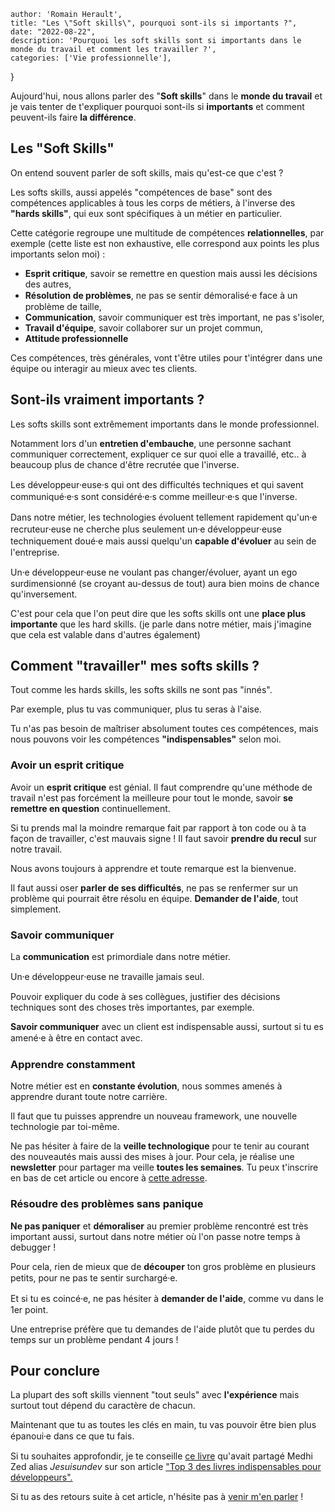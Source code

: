 
    author: 'Romain Herault',
    title: "Les \"Soft skills\", pourquoi sont-ils si importants ?",
    date: "2022-08-22",
    description: 'Pourquoi les soft skills sont si importants dans le monde du travail et comment les travailler ?',
    categories: ['Vie professionnelle'],
}


Aujourd'hui, nous allons parler des "**Soft skills**" dans le **monde du travail** et je vais tenter de t'expliquer pourquoi sont-ils si **importants** et comment peuvent-ils faire **la différence**.

## Les "Soft Skills"

On entend souvent parler de soft skills, mais qu'est-ce que c'est ?

Les softs skills, aussi appelés "compétences de base" sont des compétences applicables à tous les corps de métiers, à l'inverse des **"hards skills"**, qui eux sont spécifiques à un métier en particulier.

Cette catégorie regroupe une multitude de compétences **relationnelles**, par exemple (cette liste est non exhaustive, elle correspond aux points les plus importants selon moi) :

- **Esprit critique**, savoir se remettre en question mais aussi les décisions des autres,
- **Résolution de problèmes**, ne pas se sentir démoralisé⸱e face à un problème de taille,
- **Communication**, savoir communiquer est très important, ne pas s'isoler,
- **Travail d'équipe**, savoir collaborer sur un projet commun,
- **Attitude professionnelle**

Ces compétences, très générales, vont t'être utiles pour t'intégrer dans une équipe ou interagir au mieux avec tes clients.

## Sont-ils vraiment importants ?

Les softs skills sont extrêmement importants dans le monde professionnel.

Notamment lors d'un **entretien d'embauche**, une personne sachant communiquer correctement, expliquer ce sur quoi elle a travaillé, etc.. à beaucoup plus de chance d'être recrutée que l'inverse.

Les développeur⸱euse⸱s qui ont des difficultés techniques et qui savent communiqué⸱e⸱s sont considéré⸱e⸱s comme meilleur⸱e⸱s que l'inverse.

Dans notre métier, les technologies évoluent tellement rapidement qu'un⸱e recruteur⸱euse ne cherche plus seulement un⸱e développeur⸱euse techniquement doué⸱e mais aussi quelqu'un **capable d'évoluer** au sein de l'entreprise.

Un⸱e développeur⸱euse ne voulant pas changer/évoluer, ayant un ego surdimensionné (se croyant au-dessus de tout) aura bien moins de chance qu'inversement.

C'est pour cela que l'on peut dire que les softs skills ont une **place plus importante** que les hard skills. (je parle dans notre métier, mais j'imagine que cela est valable dans d'autres également)

## Comment "travailler" mes softs skills ?

Tout comme les hards skills, les softs skills ne sont pas "innés".

Par exemple, plus tu vas communiquer, plus tu seras à l'aise.

Tu n'as pas besoin de maîtriser absolument toutes ces compétences, mais nous pouvons voir les compétences **"indispensables"** selon moi.

### Avoir un esprit critique

Avoir un **esprit critique** est génial. Il faut comprendre qu'une méthode de travail n'est pas forcément la meilleure pour tout le monde, savoir **se remettre en question** continuellement.

Si tu prends mal la moindre remarque fait par rapport à ton code ou à ta façon de travailler, c'est mauvais signe ! Il faut savoir **prendre du recul** sur notre travail.

Nous avons toujours à apprendre et toute remarque est la bienvenue.

Il faut aussi oser **parler de ses difficultés**, ne pas se renfermer sur un problème qui pourrait être résolu en équipe. **Demander de l'aide**, tout simplement.

### Savoir communiquer

La **communication** est primordiale dans notre métier.

Un⸱e développeur⸱euse ne travaille jamais seul.

Pouvoir expliquer du code à ses collègues, justifier des décisions techniques sont des choses très importantes, par exemple.

**Savoir communiquer** avec un client est indispensable aussi, surtout si tu es amené⸱e à être en contact avec.

### Apprendre constamment

Notre métier est en **constante évolution**, nous sommes amenés à apprendre durant toute notre carrière.

Il faut que tu puisses apprendre un nouveau framework, une nouvelle technologie par toi-même.

Ne pas hésiter à faire de la **veille technologique** pour te tenir au courant des nouveautés mais aussi des mises à jour. Pour cela, je réalise une **newsletter** pour partager ma veille **toutes les semaines**. Tu peux t'inscrire en bas de cet article ou encore à [cette adresse](https://www.getrevue.co/profile/rherault).

### Résoudre des problèmes sans panique

**Ne pas paniquer** et **démoraliser** au premier problème rencontré est très important aussi, surtout dans notre métier où l'on passe notre temps à debugger !

Pour cela, rien de mieux que de **découper** ton gros problème en plusieurs petits, pour ne pas te sentir surchargé⸱e.

Et si tu es coincé⸱e, ne pas hésiter à **demander de l'aide**, comme vu dans le 1er point.

Une entreprise préfère que tu demandes de l'aide plutôt que tu perdes du temps sur un problème pendant 4 jours !

## Pour conclure

La plupart des soft skills viennent "tout seuls" avec **l'expérience** mais surtout tout dépend du caractère de chacun.

Maintenant que tu as toutes les clés en main, tu vas pouvoir être bien plus épanoui⸱e dans ce que tu fais.

Si tu souhaites approfondir, je te conseille [ce livre](https://www.amazon.fr/Soft-Skills-Software-Developers-Manual-dp-0999081446/dp/0999081446) qu'avait partagé Medhi Zed alias _Jesuisundev_ sur son article ["Top 3 des livres indispensables pour développeurs".](https://www.jesuisundev.com/livre-developpeur/)

Si tu as des retours suite à cet article, n'hésite pas à [venir m'en parler](https://rherault.fr/contact) !
